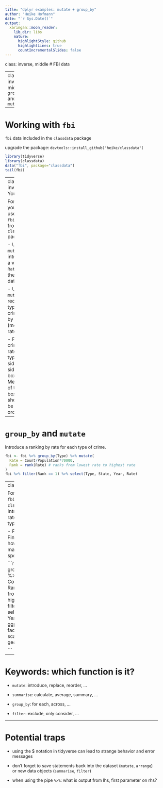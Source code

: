 ```yaml
---
title: "dplyr examples: mutate + group_by"
author: "Heike Hofmann"
date: "`r Sys.Date()`"
output:
  xaringan::moon_reader:
    lib_dir: libs
    nature:
      highlightStyle: github
      highlightLines: true
      countIncrementalSlides: false
---
```

class: inverse, middle
# FBI data

---
class: inverse, middle
# `group_by` and `mutate`

---

# Working with `fbi`

`fbi` data included in the `classdata` package

upgrade the package: `devtools::install_github("heike/classdata")`

```r
library(tidyverse)
library(classdata)
data("fbi", package="classdata")
tail(fbi)
```

---
class: inverse
# Your turn 

For this your turn use the `fbi` data from the `classdata` package

- Use `mutate` to introduce a variable `Rate` into the `fbi` data

- Use `mutate` to reorder types of crimes by (median) rate.

- Plot crime rates by type in side-by-side boxplots. Medians of the boxplots should be ordered.

---

#  `group_by` and `mutate` 

Introduce a ranking by rate for each type of crime.

```r
fbi <- fbi %>% group_by(Type) %>% mutate(
  Rate = Count/Population*70000,
  Rank = rank(Rate) # ranks from lowest rate to highest rate
)
fbi %>% filter(Rank == 1) %>% select(Type, State, Year, Rate)
```

---
class: inverse
# Your turn

For this your turn use the `fbi` data from the `classdata` package 
- Introduce a ranking by rate for states for each type of crime and year.

- Focus on the top states. Find a visual that shows how often each state managed to take the top spot since 1961.

```r
fbi <- fbi %>% group_by(Type, Year) %>% mutate(
  Rate = Count/Population*70000,
  Rank = rank(Rate) # ranks from lowest rate to highest rate
)
fbi %>% filter(Rank == 1) %>% 
  select(Type, State, Abb, Year, Rate) %>%
  ggplot(aes(x = Abb)) + 
  facet_wrap(~Type, scales="free", ncol=4) +
  geom_bar()

```
---

# Keywords: which function is it?


- `mutate`: introduce, replace, reorder, ...

- `summarise`: calculate, average, summary, ...

- `group_by`: for each, across, ... 

- `filter`: exclude, only consider, ...

---

# Potential traps

- using the $ notation in tidyverse can lead to strange behavior and error messages

- don't forget to save statements back into the dataset (`mutate`, `arrange`) or  new data objects (`summarise`, `filter`)

- when using the pipe `%>%`: what is output from lhs, first parameter on rhs?
